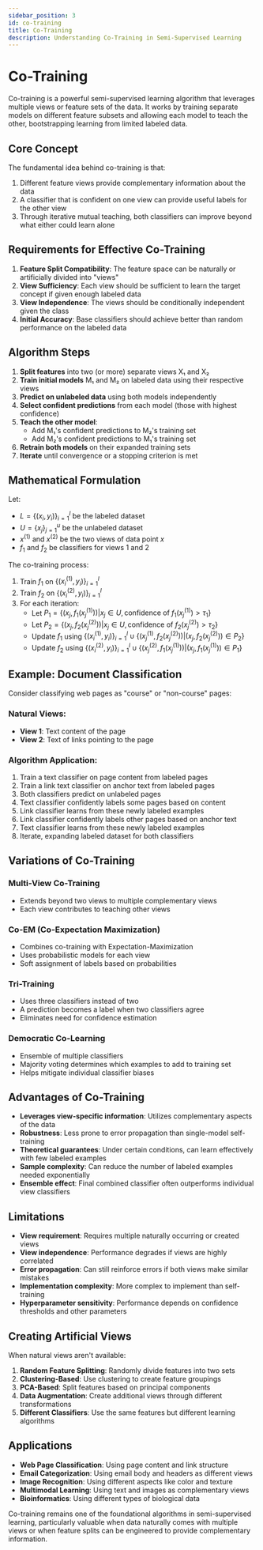 ```yaml
---
sidebar_position: 3
id: co-training
title: Co-Training
description: Understanding Co-Training in Semi-Supervised Learning
---
```


# Co-Training

Co-training is a powerful semi-supervised learning algorithm that leverages multiple views or feature sets of the data. It works by training separate models on different feature subsets and allowing each model to teach the other, bootstrapping learning from limited labeled data.

## Core Concept

The fundamental idea behind co-training is that:
1. Different feature views provide complementary information about the data
2. A classifier that is confident on one view can provide useful labels for the other view
3. Through iterative mutual teaching, both classifiers can improve beyond what either could learn alone

## Requirements for Effective Co-Training

1. **Feature Split Compatibility**: The feature space can be naturally or artificially divided into "views"
2. **View Sufficiency**: Each view should be sufficient to learn the target concept if given enough labeled data
3. **View Independence**: The views should be conditionally independent given the class
4. **Initial Accuracy**: Base classifiers should achieve better than random performance on the labeled data

## Algorithm Steps

1. **Split features** into two (or more) separate views X₁ and X₂
2. **Train initial models** M₁ and M₂ on labeled data using their respective views
3. **Predict on unlabeled data** using both models independently
4. **Select confident predictions** from each model (those with highest confidence)
5. **Teach the other model**:
   - Add M₁'s confident predictions to M₂'s training set
   - Add M₂'s confident predictions to M₁'s training set
6. **Retrain both models** on their expanded training sets
7. **Iterate** until convergence or a stopping criterion is met

## Mathematical Formulation

Let:
- $L = \{(x_i, y_i)\}_{i=1}^{l}$ be the labeled dataset
- $U = \{x_j\}_{j=1}^{u}$ be the unlabeled dataset
- $x^{(1)}$ and $x^{(2)}$ be the two views of data point $x$
- $f_1$ and $f_2$ be classifiers for views 1 and 2

The co-training process:

1. Train $f_1$ on $\{(x_i^{(1)}, y_i)\}_{i=1}^{l}$
2. Train $f_2$ on $\{(x_i^{(2)}, y_i)\}_{i=1}^{l}$
3. For each iteration:
   - Let $P_1 = \{(x_j, f_1(x_j^{(1)})) | x_j \in U, \text{confidence of } f_1(x_j^{(1)}) > \tau_1\}$
   - Let $P_2 = \{(x_j, f_2(x_j^{(2)})) | x_j \in U, \text{confidence of } f_2(x_j^{(2)}) > \tau_2\}$
   - Update $f_1$ using $\{(x_i^{(1)}, y_i)\}_{i=1}^{l} \cup \{(x_j^{(1)}, f_2(x_j^{(2)})) | (x_j, f_2(x_j^{(2)})) \in P_2\}$
   - Update $f_2$ using $\{(x_i^{(2)}, y_i)\}_{i=1}^{l} \cup \{(x_j^{(2)}, f_1(x_j^{(1)})) | (x_j, f_1(x_j^{(1)})) \in P_1\}$

## Example: Document Classification

Consider classifying web pages as "course" or "non-course" pages:

### Natural Views:
- **View 1**: Text content of the page
- **View 2**: Text of links pointing to the page

### Algorithm Application:
1. Train a text classifier on page content from labeled pages
2. Train a link text classifier on anchor text from labeled pages
3. Both classifiers predict on unlabeled pages
4. Text classifier confidently labels some pages based on content
5. Link classifier learns from these newly labeled examples
6. Link classifier confidently labels other pages based on anchor text
7. Text classifier learns from these newly labeled examples
8. Iterate, expanding labeled dataset for both classifiers

## Variations of Co-Training

### Multi-View Co-Training
- Extends beyond two views to multiple complementary views
- Each view contributes to teaching other views

### Co-EM (Co-Expectation Maximization)
- Combines co-training with Expectation-Maximization
- Uses probabilistic models for each view
- Soft assignment of labels based on probabilities

### Tri-Training
- Uses three classifiers instead of two
- A prediction becomes a label when two classifiers agree
- Eliminates need for confidence estimation

### Democratic Co-Learning
- Ensemble of multiple classifiers
- Majority voting determines which examples to add to training set
- Helps mitigate individual classifier biases

## Advantages of Co-Training

- **Leverages view-specific information**: Utilizes complementary aspects of the data
- **Robustness**: Less prone to error propagation than single-model self-training
- **Theoretical guarantees**: Under certain conditions, can learn effectively with few labeled examples
- **Sample complexity**: Can reduce the number of labeled examples needed exponentially
- **Ensemble effect**: Final combined classifier often outperforms individual view classifiers

## Limitations

- **View requirement**: Requires multiple naturally occurring or created views
- **View independence**: Performance degrades if views are highly correlated
- **Error propagation**: Can still reinforce errors if both views make similar mistakes
- **Implementation complexity**: More complex to implement than self-training
- **Hyperparameter sensitivity**: Performance depends on confidence thresholds and other parameters

## Creating Artificial Views

When natural views aren't available:

1. **Random Feature Splitting**: Randomly divide features into two sets
2. **Clustering-Based**: Use clustering to create feature groupings
3. **PCA-Based**: Split features based on principal components
4. **Data Augmentation**: Create additional views through different transformations
5. **Different Classifiers**: Use the same features but different learning algorithms

## Applications

- **Web Page Classification**: Using page content and link structure
- **Email Categorization**: Using email body and headers as different views
- **Image Recognition**: Using different aspects like color and texture
- **Multimodal Learning**: Using text and images as complementary views
- **Bioinformatics**: Using different types of biological data

Co-training remains one of the foundational algorithms in semi-supervised learning, particularly valuable when data naturally comes with multiple views or when feature splits can be engineered to provide complementary information.
